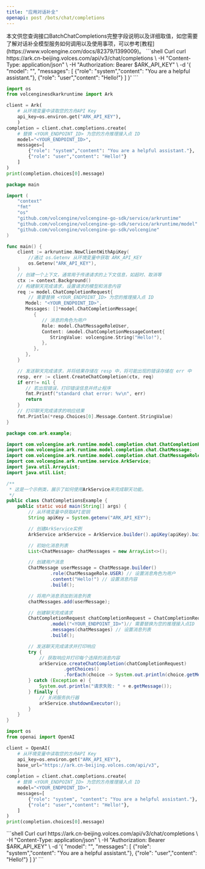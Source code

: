 ```yaml
---
title: "应用对话补全"
openapi: post /bots/chat/completions
---
```


<Tip>
  本文供您查询接口BatchChatCompletions完整字段说明以及详细取值，如您需要了解对话补全模型服务如何调用以及使用事项，可以参考[教程](https://www.volcengine.com/docs/82379/1399009)。
</Tip>

<RequestExample>
  ```shell Curl
  curl https://ark.cn-beijing.volces.com/api/v3/chat/completions \
    -H "Content-Type: application/json" \
    -H "Authorization: Bearer $ARK_API_KEY" \
    -d '{
      "model": "<YOUR_ENDPOINT_ID>",
      "messages": [
          {"role": "system","content": "You are a helpful assistant."},
          {"role": "user","content": "Hello!"}
    ]
    }'
  ```

  ```python Python SDK
  import os
  from volcenginesdkarkruntime import Ark

  client = Ark(
      # 从环境变量中读取您的方舟API Key
      api_key=os.environ.get("ARK_API_KEY"),
      )
  completion = client.chat.completions.create(
      # 替换 <YOUR_ENDPOINT_ID> 为您的方舟推理接入点 ID
      model="<YOUR_ENDPOINT_ID>",
      messages=[
          {"role": "system","content": "You are a helpful assistant."},
          {"role": "user","content": "Hello!"}
      ]
  )
  print(completion.choices[0].message)
  ```

  ```go Go SDK
  package main

  import (
      "context"
      "fmt"
      "os"
      "github.com/volcengine/volcengine-go-sdk/service/arkruntime"
      "github.com/volcengine/volcengine-go-sdk/service/arkruntime/model"
      "github.com/volcengine/volcengine-go-sdk/volcengine"
  )

  func main() {
      client := arkruntime.NewClientWithApiKey(
          //通过 os.Getenv 从环境变量中获取 ARK_API_KEY
          os.Getenv("ARK_API_KEY"),
      )
      // 创建一个上下文，通常用于传递请求的上下文信息，如超时、取消等
      ctx := context.Background()
      // 构建聊天完成请求，设置请求的模型和消息内容
      req := model.ChatCompletionRequest{
          // 需要替换 <YOUR_ENDPOINT_ID> 为您的推理接入点 ID
         Model: "<YOUR_ENDPOINT_ID>",
         Messages: []*model.ChatCompletionMessage{
            {
               // 消息的角色为用户
               Role: model.ChatMessageRoleUser,
               Content: &model.ChatCompletionMessageContent{
                  StringValue: volcengine.String("Hello!"),
               },
            },
         },
      }

      // 发送聊天完成请求，并将结果存储在 resp 中，将可能出现的错误存储在 err 中
      resp, err := client.CreateChatCompletion(ctx, req)
      if err!= nil {
         // 若出现错误，打印错误信息并终止程序
         fmt.Printf("standard chat error: %v\n", err)
         return
      }
      // 打印聊天完成请求的响应结果
      fmt.Println(*resp.Choices[0].Message.Content.StringValue)
  }
  ```

  ```java Java SDK
  package com.ark.example;

  import com.volcengine.ark.runtime.model.completion.chat.ChatCompletionRequest;
  import com.volcengine.ark.runtime.model.completion.chat.ChatMessage;
  import com.volcengine.ark.runtime.model.completion.chat.ChatMessageRole;
  import com.volcengine.ark.runtime.service.ArkService;
  import java.util.ArrayList;
  import java.util.List;

  /**
   * 这是一个示例类，展示了如何使用ArkService来完成聊天功能。
   */
  public class ChatCompletionsExample {
      public static void main(String[] args) {
          // 从环境变量中获取API密钥
          String apiKey = System.getenv("ARK_API_KEY");

          // 创建ArkService实例
          ArkService arkService = ArkService.builder().apiKey(apiKey).build();

          // 初始化消息列表
          List<ChatMessage> chatMessages = new ArrayList<>();

          // 创建用户消息
          ChatMessage userMessage = ChatMessage.builder()
                  .role(ChatMessageRole.USER) // 设置消息角色为用户
                  .content("Hello!") // 设置消息内容
                  .build();

          // 将用户消息添加到消息列表
          chatMessages.add(userMessage);

          // 创建聊天完成请求
          ChatCompletionRequest chatCompletionRequest = ChatCompletionRequest.builder()
                  .model("<YOUR_ENDPOINT_ID>")// 需要替换为您的推理接入点ID
                  .messages(chatMessages) // 设置消息列表
                  .build();

          // 发送聊天完成请求并打印响应
          try {
              // 获取响应并打印每个选择的消息内容
              arkService.createChatCompletion(chatCompletionRequest)
                       .getChoices()
                       .forEach(choice -> System.out.println(choice.getMessage().getContent()));
          } catch (Exception e) {
              System.out.println("请求失败: " + e.getMessage());
          } finally {
              // 关闭服务执行器
              arkService.shutdownExecutor();
          }
      }
  }
  ```

  ```python OpenAI Python SDK
  import os
  from openai import OpenAI

  client = OpenAI(
      # 从环境变量中读取您的方舟API Key
      api_key=os.environ.get("ARK_API_KEY"),
      base_url="https://ark.cn-beijing.volces.com/api/v3",
      )
  completion = client.chat.completions.create(
      # 替换 <YOUR_ENDPOINT_ID> 为您的方舟推理接入点 ID
      model="<YOUR_ENDPOINT_ID>",
      messages=[
          {"role": "system", "content": "You are a helpful assistant."},
          {"role": "user","content": "Hello!"},
      ]
  )
  print(completion.choices[0].message)
  ```
</RequestExample>
<OutputExample>
  ```shell Curl
  curl https://ark.cn-beijing.volces.com/api/v3/chat/completions \
    -H "Content-Type: application/json" \
    -H "Authorization: Bearer $ARK_API_KEY" \
    -d '{
      "model": "<YOUR_ENDPOINT_ID>",
      "messages": [
          {"role": "system","content": "You are a helpful assistant."},
          {"role": "user","content": "Hello!"}
    ]
    }'
  ```
</OutputExample>
  